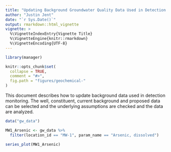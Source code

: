 ```yaml
---
title: "Updating Background Groundwater Quality Data Used in Detection Monitoring"
author: "Justin Jent"
date: "`r Sys.Date()`"
output: rmarkdown::html_vignette
vignette: >
  %\VignetteIndexEntry{Vignette Title}
  %\VignetteEngine{knitr::rmarkdown}
  %\VignetteEncoding{UTF-8}
---
```


```r
library(manager)

knitr::opts_chunk$set(
  collapse = TRUE,
  comment = "#>",
  fig.path = "figures/geochemical-"
)
```
This document describes how to update background data used in 
detection monitoring. The well, constituent, current background and proposed
data can be selected and the underlying assumptions are checked and the data
are analyzed.

```r
data("gw_data")

MW1_Arsenic <- gw_data %>%
  filter(location_id == "MW-1", param_name == "Arsenic, dissolved")

series_plot(MW1_Arsenic)
```

